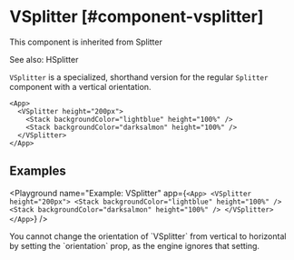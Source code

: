 
# VSplitter [#component-vsplitter]

This component is inherited from <SmartLink href="/components/Splitter">Splitter</SmartLink>

See also: <SmartLink href="/components/HSplitter">HSplitter</SmartLink>

`VSplitter` is a specialized, shorthand version for the regular `Splitter` component with a vertical orientation.

```xmlui copy
<App>
  <VSplitter height="200px">
    <Stack backgroundColor="lightblue" height="100%" />
    <Stack backgroundColor="darksalmon" height="100%" />
  </VSplitter>
</App>
```

## Examples

<Playground
  name="Example: VSplitter"
  app={`
    <App>
      <VSplitter height="200px">
        <Stack backgroundColor="lightblue" height="100%" />
        <Stack backgroundColor="darksalmon" height="100%" />
      </VSplitter>
    </App>
  `}
/>

<Callout type="info" emoji="📔">
You cannot change the orientation of `VSplitter` from vertical to horizontal by setting the `orientation` prop, as the engine ignores that setting.
</Callout>


